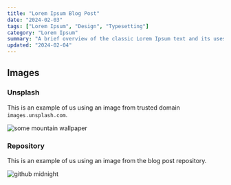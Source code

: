 ```yaml
---
title: "Lorem Ipsum Blog Post"
date: "2024-02-03"
tags: ["Lorem Ipsum", "Design", "Typesetting"]
category: "Lorem Ipsum"
summary: "A brief overview of the classic Lorem Ipsum text and its uses in design and typesetting."
updated: "2024-02-04"
---
```


## Images

### Unsplash

This is an example of us using an image from trusted domain `images.unsplash.com`.

![some mountain wallpaper](https://images.unsplash.com/photo-1706378500840-928668179818?q=80&w=1974&auto=format&fit=crop&ixlib=rb-4.0.3&ixid=M3wxMjA3fDB8MHxwaG90by1wYWdlfHx8fGVufDB8fHx8fA%3D%3D "a mountain")

### Repository

This is an example of us using an image from the blog post repository.

![github midnight](https://raw.githubusercontent.com/yangfawu/blog-posts/main/images/joshua-kettle-l2rCjSLgBPw-unsplash.jpg "midnight")
